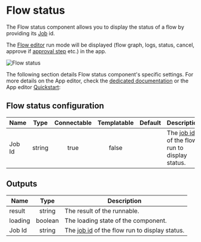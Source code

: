 
# Flow status

The Flow status component allows you to display the status of a flow by providing its [Job](../../core_concepts/20_jobs/index.mdx) id.

The [Flow editor](../../flows/1_flow_editor.mdx) run mode will be displayed (flow graph, logs, status, cancel, approve if [approval step](../../flows/11_flow_approval.mdx) etc.) in the app.

![Flow status](../../assets/apps/4_app_component_library/flow_status.png "Flow status")

The following section details Flow status component's specific settings. For more details on the App editor, check the [dedicated documentation](../0_app_editor/index.mdx) or the App editor [Quickstart](../../getting_started/7_apps_quickstart/index.mdx):

<div className="grid grid-cols-2 gap-6 mb-4">
	<DocCard
		color="orange"
		title="App editor Documentation"
		description="The app editor is a low-code builder to create custom User Interfaces with a mix of drag-and-drop and code."
		href="/docs/apps/app_editor"
	/>
	<DocCard
		color="orange"
		title="Apps quickstart"
		description="Learn how to build your first app in a matter of minutes."
		href="/docs/getting_started/apps_quickstart"
	/>
</div>

## Flow status configuration

| Name        | Type | Connectable | Templatable | Default | Description                 |
| ----------- | :--: | :---------: | :---------: | :-----: | --------------------------- |
| Job Id |  string  |    true     |      false       |         | The [job id](../../core_concepts/20_jobs/index.mdx) of the flow run to display status. |

## Outputs

| Name    |  Type   | Description                         |
| ------- | :-----: | ----------------------------------- |
| result  |     string    | The result of the runnable.   |
| loading | boolean | The loading state of the component. |
| Job Id |  string  | The [job id](../../core_concepts/20_jobs/index.mdx) of the flow run to display status. |